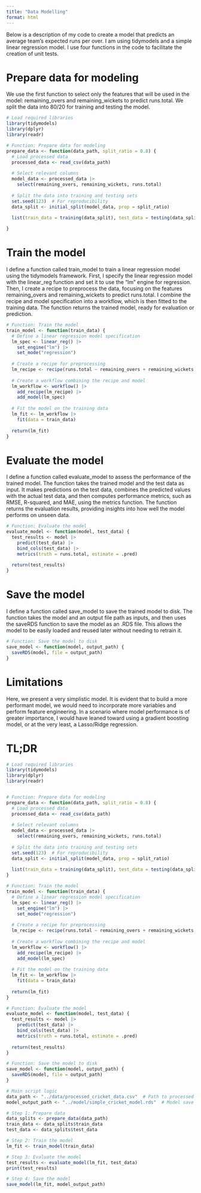 ```yaml
---
title: "Data Modelling"
format: html
---
```


Below is a description of my code to create a model that predicts an average team's expected runs per over. I am using tidymodels and a simple linear regression model. I use four functions in the code to facilitate the creation of unit tests.

# Prepare data for modeling

We use the first function to select only the features that will be used in the model: remaining_overs and remaining_wickets to predict runs.total. We split the data into 80/20 for training and testing the model.

```r
# Load required libraries
library(tidymodels)
library(dplyr)
library(readr)

# Function: Prepare data for modeling
prepare_data <- function(data_path, split_ratio = 0.8) {
  # Load processed data
  processed_data <- read_csv(data_path)
  
  # Select relevant columns
  model_data <- processed_data |> 
    select(remaining_overs, remaining_wickets, runs.total)
  
  # Split the data into training and testing sets
  set.seed(123)  # For reproducibility
  data_split <- initial_split(model_data, prop = split_ratio)
  
  list(train_data = training(data_split), test_data = testing(data_split))

}
```

# Train the model

I define a function called train_model to train a linear regression model using the tidymodels framework. First, I specify the linear regression model with the linear_reg function and set it to use the "lm" engine for regression. Then, I create a recipe to preprocess the data, focusing on the features remaining_overs and remaining_wickets to predict runs.total. I combine the recipe and model specification into a workflow, which is then fitted to the training data. The function returns the trained model, ready for evaluation or prediction.

```r
# Function: Train the model
train_model <- function(train_data) {
  # Define a linear regression model specification
  lm_spec <- linear_reg() |> 
    set_engine("lm") |> 
    set_mode("regression")
  
  # Create a recipe for preprocessing
  lm_recipe <- recipe(runs.total ~ remaining_overs + remaining_wickets, data = train_data)
  
  # Create a workflow combining the recipe and model
  lm_workflow <- workflow() |> 
    add_recipe(lm_recipe) |> 
    add_model(lm_spec)
  
  # Fit the model on the training data
  lm_fit <- lm_workflow |> 
    fit(data = train_data)
  
  return(lm_fit)
}
```

# Evaluate the model

I define a function called evaluate_model to assess the performance of the trained model. The function takes the trained model and the test data as input. It makes predictions on the test data, combines the predicted values with the actual test data, and then computes performance metrics, such as RMSE, R-squared, and MAE, using the metrics function. The function returns the evaluation results, providing insights into how well the model performs on unseen data.

```r
# Function: Evaluate the model
evaluate_model <- function(model, test_data) {
  test_results <- model |> 
    predict(test_data) |> 
    bind_cols(test_data) |> 
    metrics(truth = runs.total, estimate = .pred)
  
  return(test_results)
}
```

# Save the model

I define a function called save_model to save the trained model to disk. The function takes the model and an output file path as inputs, and then uses the saveRDS function to save the model as an .RDS file. This allows the model to be easily loaded and reused later without needing to retrain it.

```r
# Function: Save the model to disk
save_model <- function(model, output_path) {
  saveRDS(model, file = output_path)
}

```

# Limitations

Here, we present a very simplistic model. It is evident that to build a more performant model, we would need to incorporate more variables and perform feature engineering. In a scenario where model performance is of greater importance, I would have leaned toward using a gradient boosting model, or at the very least, a Lasso/Ridge regression.


# TL;DR

```r
# Load required libraries
library(tidymodels)
library(dplyr)
library(readr)


# Function: Prepare data for modeling
prepare_data <- function(data_path, split_ratio = 0.8) {
  # Load processed data
  processed_data <- read_csv(data_path)
  
  # Select relevant columns
  model_data <- processed_data |> 
    select(remaining_overs, remaining_wickets, runs.total)
  
  # Split the data into training and testing sets
  set.seed(123)  # For reproducibility
  data_split <- initial_split(model_data, prop = split_ratio)
  
  list(train_data = training(data_split), test_data = testing(data_split))
}

# Function: Train the model
train_model <- function(train_data) {
  # Define a linear regression model specification
  lm_spec <- linear_reg() |> 
    set_engine("lm") |> 
    set_mode("regression")
  
  # Create a recipe for preprocessing
  lm_recipe <- recipe(runs.total ~ remaining_overs + remaining_wickets, data = train_data)
  
  # Create a workflow combining the recipe and model
  lm_workflow <- workflow() |> 
    add_recipe(lm_recipe) |> 
    add_model(lm_spec)
  
  # Fit the model on the training data
  lm_fit <- lm_workflow |> 
    fit(data = train_data)
  
  return(lm_fit)
}

# Function: Evaluate the model
evaluate_model <- function(model, test_data) {
  test_results <- model |> 
    predict(test_data) |> 
    bind_cols(test_data) |> 
    metrics(truth = runs.total, estimate = .pred)
  
  return(test_results)
}

# Function: Save the model to disk
save_model <- function(model, output_path) {
  saveRDS(model, file = output_path)
}

# Main script logic
data_path <- "../data/processed_cricket_data.csv"  # Path to processed data
model_output_path <- "../model/simple_cricket_model.rds"  # Model save path

# Step 1: Prepare data
data_splits <- prepare_data(data_path)
train_data <- data_splits$train_data
test_data <- data_splits$test_data

# Step 2: Train the model
lm_fit <- train_model(train_data)

# Step 3: Evaluate the model
test_results <- evaluate_model(lm_fit, test_data)
print(test_results)

# Step 4: Save the model
save_model(lm_fit, model_output_path)


```